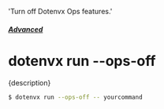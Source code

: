   'Turn off Dotenvx Ops features.'

##### [Advanced](/docs/advanced)
# dotenvx run --ops-off

<p className="lead">{description}</p>

```sh
$ dotenvx run --ops-off -- yourcommand
```
